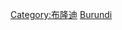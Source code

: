 {{catmore}}
{{Commons cat|Culture of Burundi}}

[[Category:布隆迪|Category:布隆迪]]
[[Category:非洲各國文化|Burundi]]